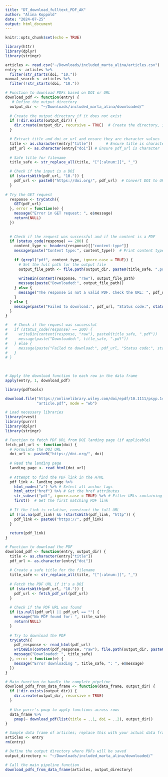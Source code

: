 ```yaml
---
title: "DT_download_fulltext_PDF_AK"
author: "Alina Koppold"
date: "2024-07-25"
output: html_document
---
```


```r
knitr::opts_chunk$set(echo = TRUE)

library(httr)
library(dplyr)
library(stringr)

articles <- read.csv("~/Downloads/included_marta_alina/articles.csv")
entry <- articles %>%
  filter(str_starts(doi, "10."))
manual_search <- articles %>%
  filter(!str_starts(doi, "10."))
```

```r


# Function to download PDFs based on DOI or URL
download_pdf <- function(entry) {
   # Define the output directory
  output_dir <- "~/Downloads/included_marta_alina/downloaded/"
  
  # Create the output directory if it does not exist
  if (!dir.exists(output_dir)) {
    dir.create(output_dir, recursive = TRUE)  # Create the directory, including parents if needed
  }

  # Extract title and doi_or_url and ensure they are character values
  title <- as.character(entry["title"])      # Ensure title is character
  pdf_url <- as.character(entry["doi"]) # Ensure pdf_url is character
  
  # Safe title for filename
  title_safe <- str_replace_all(title, "[^[:alnum:]]", "_")

  # Check if the input is a DOI
  if (startsWith(pdf_url, "10.")) {
    pdf_url <- paste0("https://doi.org/", pdf_url)  # Convert DOI to URL
  }
  
# Try the GET request
  response <- tryCatch({
    GET(pdf_url)
  }, error = function(e) {
    message("Error in GET request: ", e$message)
    return(NULL)
  })
  
  
  # Check if the request was successful and if the content is a PDF
  if (status_code(response) == 200) {
    content_type <- headers(response)[["content-type"]]
    message(paste("Content type:", content_type))  # Print content type for debugging
    
    if (grepl("pdf", content_type, ignore.case = TRUE)) {
      # Set the full path for the output file
      output_file_path <- file.path(output_dir, paste0(title_safe, ".pdf"))
      
      writeBin(content(response, "raw"), output_file_path)
      message(paste("Downloaded:", output_file_path))
    } else {
      message("The response is not a valid PDF. Check the URL: ", pdf_url)
    }
  } else {
    message(paste("Failed to download:", pdf_url, "Status code:", status_code(response)))
  }
}

#   # Check if the request was successful
#   if (status_code(response) == 200) {
#     writeBin(content(response, "raw"), paste0(title_safe, ".pdf"))
#     message(paste("Downloaded:", title_safe, ".pdf"))
#   } else {
#     message(paste("Failed to download:", pdf_url, "Status code:", status_code(response)))
#   }
# }
  
  

# Apply the download function to each row in the data frame
apply(entry, 1, download_pdf)
```

```r
library(pdftools)

download.file("https://onlinelibrary.wiley.com/doi/epdf/10.1111/psyp.14215", 
              "article.pdf", mode = "wb")
```

```r
# Load necessary libraries
library(rvest)
library(purrr)
library(dplyr)
library(stringr)

# Function to fetch PDF URL from DOI landing page (if applicable)
fetch_pdf_url <- function(doi) {
  # Formulate the DOI URL
  doi_url <- paste0("https://doi.org/", doi)
  
  # Read the landing page
  landing_page <- read_html(doi_url)
  
  # Attempt to find the PDF link in the HTML
  pdf_link <- landing_page %>%
    html_nodes("a") %>% # Select all anchor tags
    html_attr("href") %>% # Get the href attributes
    str_subset("pdf", ignore.case = TRUE) %>% # Filter URLs containing "pdf"
    first()  # Get the first matching PDF link
  
  # If the link is relative, construct the full URL
  if (!is.na(pdf_link) && !startsWith(pdf_link, "http")) {
    pdf_link <- paste0("https://", pdf_link)
  }
  
  return(pdf_link)
}

# Function to download the PDF
download_pdf <- function(entry, output_dir) {
  title <- as.character(entry["title"])
  pdf_url <- as.character(entry["doi"])
  
  # Create a safe title for the filename
  title_safe <- str_replace_all(title, "[^[:alnum:]]", "_")
  
  # Fetch the PDF URL if it's a DOI
  if (startsWith(pdf_url, "10.")) {
    pdf_url <- fetch_pdf_url(pdf_url)
  }
  
  # Check if the PDF URL was found
  if (is.null(pdf_url) || pdf_url == "") {
    message("No PDF found for: ", title_safe)
    return(NULL)
  }
  
  # Try to download the PDF
  tryCatch({
    pdf_response <- read_html(pdf_url)
    writeBin(content(pdf_response, "raw"), file.path(output_dir, paste0(title_safe, ".pdf")))
    message("Downloaded: ", title_safe)
  }, error = function(e) {
    message("Error downloading ", title_safe, ": ", e$message)
  })
}

# Main function to handle the complete pipeline
download_pdfs_from_data_frame <- function(data_frame, output_dir) {
  if (!dir.exists(output_dir)) {
    dir.create(output_dir, recursive = TRUE)
  }
  
  # Use purrr's pmap to apply functions across rows
  data_frame %>% 
    pmap(~ download_pdf(list(title = ..1, doi = ..2), output_dir))
}

# Sample data frame of articles; replace this with your actual data frame loading process
articles <- entry
rm(entry)

# Define the output directory where PDFs will be saved
output_directory <- "~/Downloads/included_marta_alina/downloaded/"

# Call the main pipeline function
download_pdfs_from_data_frame(articles, output_directory)
```

